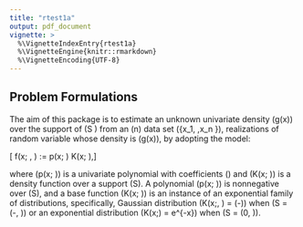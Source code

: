 ```yaml
---
title: "rtest1a"
output: pdf_document
vignette: >
  %\VignetteIndexEntry{rtest1a}
  %\VignetteEngine{knitr::rmarkdown}
  %\VignetteEncoding{UTF-8}
---
```


## Problem Formulations

The aim of this package is to estimate an unknown univariate density \(g(x)\) over the support of \(S \subset \mathbb{R}\) from an \(n\) data set \(\{x_1, \ldots,x_n \}\), realizations of random variable whose density is \(g(x)\), by adopting the model:

\[ f(x; \alpha, \beta) := p(x; \alpha) \cdot K(x; \beta),\]

where \(p(x; \alpha)\) is a univariate polynomial with coefficients \(\alpha\) and \(K(x; \beta)\) is a density function over a support \(S\). A polynomial \(p(x; \alpha)\) is nonnegative over \(S\), and a base function \(K(x; \beta)\) is an instance of an exponential family of distributions, specifically, Gaussian distribution \(K(x;\mu, \sigma) = \frac{1}{\sqrt{2\pi} \sigma} \exp\left(-\frac{(x-\mu)^2}{2\sigma^2}\right)\) when \(S = (-\infty, \infty)\) or an exponential distribution \(K(x;\lambda) = \lambda e^{-\lambda x}\) when \(S = (0, \infty)\).
